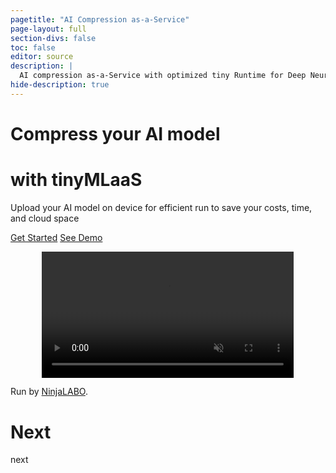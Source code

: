 ```yaml
---
pagetitle: "AI Compression as-a-Service"
page-layout: full
section-divs: false
toc: false
editor: source
description: |
  AI compression as-a-Service with optimized tiny Runtime for Deep Neural Network (DNN)
hide-description: true
---
```


::: {.hero-title}

# [Compress your AI model]{#first-headline}
# with tinyMLaaS

Upload your AI model on device for efficient run to save your costs, time, and cloud space

::: {.hero-buttons}
[Get Started](/docs/get-started/index.qmd){.btn-action-primary .btn-action .btn .btn-success .btn-lg role="button"}
[See Demo](/docs/guide/){#btn-guide .btn-action .btn .btn-light .btn-lg role="button"}
:::

:::
<video id="myVideo" autoplay muted playsinline loop controls style="width: 80%; height: auto; display: block; margin: 0 auto;">
  <source src="images/mvp2.mp4" type="video/mp4">
</video>

::: {.content}
Run by [NinjaLABO](https://ninjalabo.ai).

# Next
next
:::